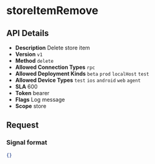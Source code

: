 # storeItemRemove

## API Details

- **Description** Delete store item
- **Version** `v1`
- **Method** `delete`
- **Allowed Connection Types** `rpc` 
- **Allowed Deployment Kinds** `beta` `prod` `localHost` `test` 
- **Allowed Device Types** `test` `ios` `android` `web` `agent` 
- **SLA** 600
- **Token** bearer
- **Flags** Log message
- **Scope** store


## Request

### Signal format

```json
{}
```

